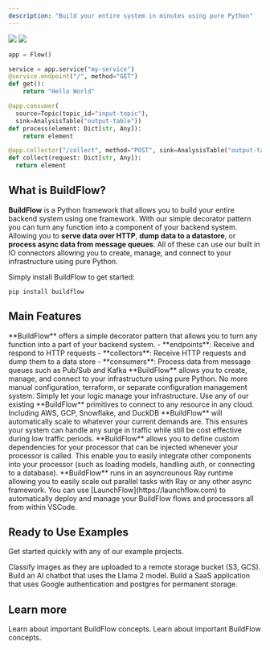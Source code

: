 ```yaml
---
description: "Build your entire system in minutes using pure Python"
---
```


<img className="block dark:hidden" src="/logo/buildflow-logo-light.png" />
<img className="hidden dark:block" src="/logo/buildflow-logo-dark.png" />

```python
app = Flow()

service = app.service("my-service")
@service.endpoint("/", method="GET")
def get():
    return "Hello World"

@app.consumer(
  source=Topic(topic_id="input-topic"),
  sink=AnalysisTable("output-table"))
def process(element: Dict[str, Any]):
    return element

@app.collector("/collect", method="POST", sink=AnalysisTable("output-table"))
def collect(request: Dict[str, Any]):
  return element
```

## What is BuildFlow?

**BuildFlow** is a Python framework that allows you to build your entire backend system using one framework.
With our simple decorator pattern you can turn any function into a component of your backend system. Allowing you to
**serve data over HTTP**, **dump data to a datastore**, or **process async data from message queues**. 
All of these can use our built in IO connectors allowing you to create, manage, and connect to your infrastructure using pure Python.

Simply install BuildFlow to get started:

```
pip install buildflow
```

## Main Features

<AccordionGroup>
  <Accordion icon="microchip" title="Common serving and processing patterns">
    **BuildFlow** offers a simple decorator pattern that allows you to turn any function into a part of your backend system.
    - **endpoints**: Receive and respond to HTTP requests
    - **collectors**: Receive HTTP requests and dump them to a data store
    - **consumers**: Process data from message queues such as Pub/Sub and Kafka

  </Accordion>
  <Accordion icon="road-bridge" title="Infrastructure From Code">
    **BuildFlow** allows you to create, manage, and connect to your infrastructure using pure Python. No more manual configuration, terraform, or separate configuration management system. Simply let your logic manage your infrastructure.
  </Accordion>
  <Accordion icon="books" title="Production Ready IO Connectors">
    Use any of our existing **BuildFlow** primitives to connect to any resource in any cloud. Including AWS, GCP, Snowflake, and DuckDB 
  </Accordion>
  <Accordion icon="chart-line-up" title="Scalable by Default">
    **BuildFlow** will automatically scale to whatever your current demands are. This ensures your system can handle any surge in traffic while still be cost effective during low traffic periods.
  </Accordion>
  <Accordion icon="syringe" title="Dependency Injection">
    **BuildFlow** allows you to define custom dependencies for your processor that can be injected whenever your processor is called. This enable you to easily integrate other components into your processor (such as loading models, handling auth, or connecting to a database).
  </Accordion>
  <Accordion icon="person-running-fast" title="Async Runtime">
    **BuildFlow** runs in an asyncrounous Ray runtime allowing you to easily scale out parallel tasks with Ray or any other async framework.
  </Accordion>
  <Accordion icon="rocket" title="LaunchFlow">
    You can use [LaunchFlow](https://launchflow.com) to automatically deploy and manage your BuildFlow flows and processors all from within VSCode.
    </Accordion>
</AccordionGroup>

## Ready to Use Examples

Get started quickly with any of our example projects.

<CardGroup cols={3}>
  <Card
    title="Image Classification"
    icon="image"
    href="/buildflow/examples/image-classification"
  >
    Classify images as they are uploaded to a remote storage bucket (S3, GCS).
  </Card>
  <Card
    title="Llama 2 AI Chat"
    icon="comment"
    href="/buildflow/examples/llama2-ai-chatbot"
  >
    Build an AI chatbot that uses the Llama 2 model.
  </Card>
  <Card
    title="SaaS Application"
    icon="database"
    href="/buildflow/examples/saas"
  >
    Build a SaaS application that uses Google authentication and postgres for permanent storage.
  </Card>
</CardGroup>

## Learn more

<CardGroup cols={2}>
  <Card
    title="Quickstart"
    icon="play"
    href="./quickstart"
  >
    Learn about important BuildFlow concepts.
  </Card>
  <Card
    title="Concepts"
    icon="image"
    href="./concepts"
  >
    Learn about important BuildFlow concepts.
  </Card>
</CardGroup>
